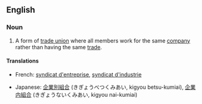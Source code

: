 ==English==

===Noun===
{{en-noun|sg=[[enterprise]] [[union]]}}

# A form of [[trade union]] where all members work for the same [[company]] rather than having the same [[trade]].

====Translations====
{{trans-top|a form of trade union}}
*French: [[syndicat d'entreprise]], [[syndicat d'industrie]]
{{trans-mid}}
*Japanese: [[企業別組合]] (きぎょうべつくみあい, kigyou betsu-kumiai), [[企業内組合]] (きぎょうないくみあい, kigyou nai-kumiai)
{{trans-bottom}}